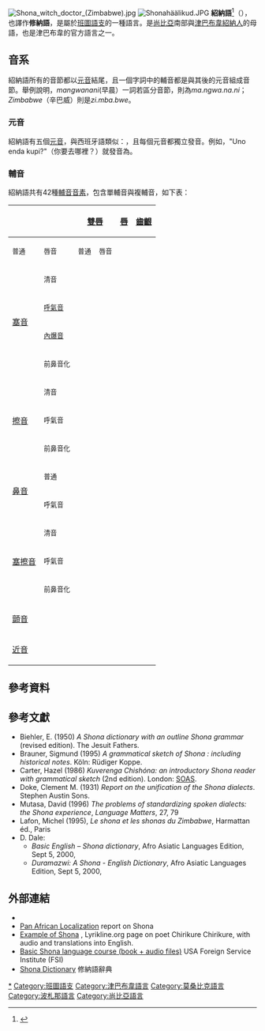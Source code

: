 {{Expand language|en|time=2018-04-05T11:41:16+00:00}}
{{Infobox language
| name        = 紹納語
| nativename  = {{Lang|sn|chiShona}}
| states      = {{ZWE}}<br> {{MOZ}}<br> {{ZMB}}<br />{{BWA}}
| region      = 
| speakers    = 8.3 百萬, Shona proper<br>
| date        = 2007
| ref         = ne2007
| speakers2   = {{sigfig|10.8|3}} 百萬 Zezuru, Karanga, Korekore (2000)<br> {{sigfig|14.5|2}} 百萬 incl. Manyika, Ndau (2000–2006)<ref>[http://archive.ethnologue.com/16/show_family.asp?subid=1934-16 Language Family Trees: Niger-Congo, Atlantic-Congo, Volta-Congo, Benue-Congo, Bantoid, Southern, Narrow Bantu, Central, S, Shona (S.10)] {{webarchive|url=https://web.archive.org/web/20150219211917/http://archive.ethnologue.com/16/show_family.asp?subid=1934-16 |date=2015-02-19 }}</ref>
<!-- 過時參數 | rank        = 58 -->
| iso1        = sn
| iso2        = sna
| iso3        = sna
| familycolor = Niger-Congo
| fam1        = [[尼日尔-刚果语系|尼日尔-刚果语系]]
| fam2        = [[大西洋-刚果语族|大西洋-刚果语族]]
| fam3        = [[贝努埃-刚果语支|贝努埃-刚果语支]]
| fam4        = [[类班图语支|类班图语支]]
| fam5        = [[南类班图语支|南类班图语支]]
| fam6        = {{le|紹納語支|Shona languages}} (S.10)
}}
[[File:Shona_witch_doctor_(Zimbabwe).jpg|thumb]]
[[File:Shonahäälikud.JPG|thumb]]
'''紹納語'''<ref>{{Cite web |url=https://www.fmprc.gov.cn/web/gjhdq_676201/gj_676203/fz_677316/1206_677824/1206x0_677826/ |title=津巴布韦国家概况 |access-date=2020-11-25 |archive-date=2020-10-02 |archive-url=https://web.archive.org/web/20201002083420/https://www.fmprc.gov.cn/web/gjhdq_676201/gj_676203/fz_677316/1206_677824/1206x0_677826/ |dead-url=no }}</ref>（{{lang-sn|ChiShona}}），也譯作'''修納語'''，是屬於[[班圖語支|班圖語支]]的一種語言。是[[尚比亞|尚比亞]]南部與[[津巴布韋|津巴布韋]][[紹納人|紹納人]]的母語，也是津巴布韋的官方語言之一。

==音系==
紹納語所有的音節都以[[元音|元音]]結尾，且一個字詞中的輔音都是與其後的元音組成音節。舉例說明，''mangwanani''(早晨）一詞若區分音節，則為''ma.ngwa.na.ni''；''Zimbabwe''（辛巴威）則是''zi.mba.bwe''。

=== 元音 ===
紹納語有五個[[元音|元音]]，與西班牙語類似：{{IPA-sn|a, e, i, o, u|}}，且每個元音都獨立發音。例如，"Uno enda kupi?"（你要去哪裡？）就發音為{{IPA|[u.no.e.nda.ku.pi]}}。

=== 輔音 ===
紹納語共有42種[[輔音|輔音]][[音素|音素]]，包含單輔音與複輔音，如下表：

{| class="wikitable" style=text-align:center
! colspan="2" rowspan="2" |
! colspan="2" |[[雙唇音|雙唇]]
! rowspan="2" |[[唇音|唇]]
! colspan="2" |[[齒齦音|齒齦]]
! rowspan="2" |[[硬顎音|硬顎]]
! rowspan="2" |[[軟顎音|軟顎]]
! rowspan="2" |[[聲門音|聲門]]
|-
!<small>普通</small>
!<small>唇音</small>
!<small>普通</small>
!<small>唇音</small>
|- align="center"
! rowspan="4" |[[塞音|塞音]]
!<small>清音</small>
| {{IPA|p}}
|
|
| {{IPA|t}}
|
|
| {{IPA|k}}
|
|- align="center"
!<small>[[國際音標#聲門狀態|呼氣音]]</small>
| {{IPA|b̤}}
|
|
| {{IPA|d̤}}
|
|
| {{IPA|ɡ̤}}
|
|-
!<small>[[內爆音|內爆音]]</small>
| {{IPA|ɓ}}
|
|
| {{IPA|ɗ}}
|
|
|
|
|-
!<small>前鼻音化</small>
| {{IPA|ᵐb}}
|
|
| {{IPA|ⁿd}}
|
|
| {{IPA|ᵑɡ}}
|
|- align="center"
! rowspan="3" |[[擦音|擦音]]
!<small>清音</small>
|
|
| {{IPA|f}}
| {{IPA|s}}
| {{IPA|sʋ}}
| {{IPA|ʃ}}
|
|
|-
!<small>呼氣音</small>
|
|
| {{IPA|v̤}}
| {{IPA|z̤}}
| {{IPA|zʋ̤}}
| {{IPA|ʒ̤}}
|
| {{IPA|ɦ}}
|-
!<small>前鼻音化</small>
|
|
|
| {{IPA|ⁿz̤}}
| {{IPA|ⁿzʋ̤}}
|
|
|
|- align="center"
! rowspan="2" |[[鼻音_(辅音)|鼻音]]
!<small>普通</small>
| {{IPA|m}}
|
|
| {{IPA|n}}
|
| {{IPA|ɲ}}
| {{IPA|ŋ}}
|
|-
!<small>呼氣音</small>
| {{IPA|m̤}}
| {{IPA|mʋ̤}}
|
| {{IPA|n̤}}
|
|
|
|
|- align="center"
! rowspan="3" |[[塞擦音|塞擦音]]
!<small>清音</small>
| {{IPA|p͡f}}
|
|
| {{IPA|t͡s}}
| {{IPA|t͡sʋ}}
| {{IPA|t͡ʃ}}
|
|
|- align="center"
!<small>呼氣音</small>
| {{IPA|b͡v̤}}
|
|
| {{IPA|d͡z̤}}
| {{IPA|d͡zʋ̤}}
| {{IPA|d͡ʒ̤}}
|
|
|-
!<small>前鼻音化</small>
|
|
|
|
|
| {{IPA|ⁿd͡ʒ̤}}
|
|
|- align="center"
! colspan="2" |[[顫音|顫音]] 
|
|
|
| {{IPA|r}}
|
|
|
|
|- align="center"
! colspan="2" |[[近音|近音]]
|
|
| {{IPA|ʋ}}
|
|
| {{IPA|j}}
| {{IPA|w}}
|
|}

==參考資料==
{{reflist}}

==參考文獻==
{{refbegin}}
* Biehler, E. (1950) ''A Shona dictionary with an outline Shona grammar'' (revised edition). The Jesuit Fathers.
* Brauner, Sigmund (1995) ''A grammatical sketch of Shona : including historical notes''. Köln: Rüdiger Koppe.
* Carter, Hazel (1986) ''Kuverenga Chishóna: an introductory Shona reader with grammatical sketch'' (2nd edition). London: [[SOAS|SOAS]].
* Doke, Clement M. (1931) ''Report on the unification of the Shona dialects''. Stephen Austin Sons.
* Mutasa, David (1996) ''The problems of standardizing spoken dialects: the Shona experience'', ''Language Matters'', 27, 79
* Lafon, Michel (1995), ''Le shona et les shonas du Zimbabwe'', Harmattan éd., Paris {{fr}}
* D. Dale: 
** ''Basic English – Shona dictionary'', Afro Asiatic Languages Edition, Sept 5, 2000, {{ISBN|978-0869220146}}
** ''Duramazwi: A Shona - English Dictionary'', Afro Asiatic Languages Edition, Sept 5, 2000, {{ISBN|978-0869220146}}
{{refend}}

== 外部連結 ==
{{interwiki|code=sn}}
* {{Cite web|url=http://www.bulawayo1872.com/history/shona.htm|title=The History of the Shona People|access-date=2015-12-01|archive-date=2021-04-21|archive-url=https://web.archive.org/web/20210421201731/http://www.bulawayo1872.com/history/shona.htm|dead-url=no}}{{en icon}}
* [http://www.bisharat.net/wikidoc/pmwiki.php/PanAfrLoc/Shona Pan African Localization] {{Wayback|url=http://www.bisharat.net/wikidoc/pmwiki.php/PanAfrLoc/Shona |date=20201123221501 }} report on Shona
* [http://www.lyrikline.org/index.php?id=60&L=1&author=cc00&cHash=efa2be756d Example of Shona] {{Wayback|url=http://www.lyrikline.org/index.php?id=60&L=1&author=cc00&cHash=efa2be756d |date=20140704111444 }}, Lyrikline.org page on poet Chirikure Chirikure, with audio and translations into English.
* [https://web.archive.org/web/20150831071656/http://fsi-dli.yojik.eu/FSI/FSI%20Shona%20Basic%20Course/  Basic Shona language course (book + audio files)] USA Foreign Service Institute (FSI)
* [http://vashona.com/dictionary/ Shona Dictionary] {{Wayback|url=http://vashona.com/dictionary/ |date=20161011174014 }} 修納語辭典

[[Category:紹納語|*]]
[[Category:班圖語支|Category:班圖語支]]
[[Category:津巴布韋語言|Category:津巴布韋語言]]
[[Category:莫桑比克語言|Category:莫桑比克語言]]
[[Category:波札那語言|Category:波札那語言]]
[[Category:尚比亞語言|Category:尚比亞語言]]